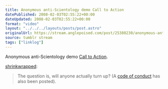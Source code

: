 ```yaml
---
title: Anonymous anti-Scientology demo Call to Action
datePublished: 2008-02-03T02:55:22+00:00
dateUpdated: 2008-02-03T02:55:22+00:00
format: "video"
layout: "../../../layouts/posts/post.astro"
originalUrl: https://stream.anglepoised.com/post/25380230/anonymous-anti-scientology-demo-call-to-action
source: tumblr stream
tags: ["linklog"]
---
```



<YouTube id="https://www.youtube.com/watch?v=YrkchXCzY70" />

Anonymous anti-Scientology demo [Call to Action][1].

[shrinkwrapped][2]:

> The question is, will anyone actually turn up? (A [code of conduct][3] has also been posted).

[1]: https://www.youtube.com/watch?v=YrkchXCzY70
[2]: http://tumblefeed.thair.net/post/25326603
[3]: https://www.youtube.com/watch?v=-063clxiB8I
